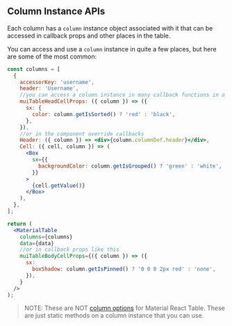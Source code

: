 
<Head>
  <title>Column Instance APIs - Material React Table Docs</title>
  <meta
    name="description"
    content="All the column instance methods and objects that can be accessed from a column instance in Material React Table"
  />
  <meta
    property="og:title"
    content="Material React Table Column Instance API Reference"
  />
  <meta
    property="og:description"
    content="A reference of all the column instance api methods and objects that can be used in Material React Table"
  />
</Head>

## Column Instance APIs

Each column has a `column` instance object associated with it that can be accessed in callback props and other places in the table.

You can access and use a `column` instance in quite a few places, but here are some of the most common:

```jsx
const columns = [
  {
    accessorKey: 'username',
    header: 'Username',
    //you can access a column instance in many callback functions in a column definition like this
    muiTableHeadCellProps: ({ column }) => ({
      sx: {
        color: column.getIsSorted() ? 'red' : 'black',
      },
    }),
    //or in the component override callbacks
    Header: ({ column }) => <div>{column.columnDef.header}</div>,
    Cell: ({ cell, column }) => (
      <Box
        sx={{
          backgroundColor: column.getIsGrouped() ? 'green' : 'white',
        }}
      >
        {cell.getValue()}
      </Box>
    ),
  },
];

return (
  <MaterialTable
    columns={columns}
    data={data}
    //or in callback props like this
    muiTableBodyCellProps={({ column }) => ({
      sx:
        boxShadow: column.getIsPinned() ? '0 0 0 2px red' : 'none',
      }),
    }
  />
);
```

> NOTE: These are NOT [column options](/docs/api/column-options) for Material React Table. These are just static methods on a column instance that you can use.

<ColumnInstanceAPIsTable />

<SourceCode />
